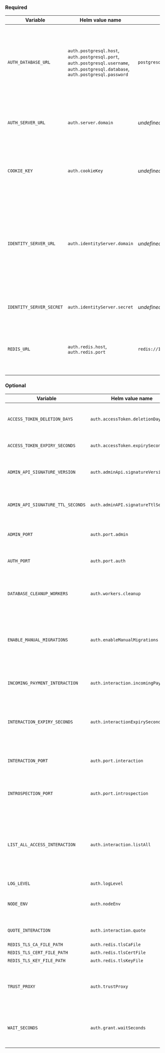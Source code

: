 
### Required

<div class="overflow-table wider-column">

| Variable | Helm value name | Default | Description |
| -------- | --------------- | ------- | ----------- |
| `AUTH_DATABASE_URL` | `auth.postgresql.host`,<br />`auth.postgresql.port`,<br />`auth.postgresql.username`,<br />`auth.postgresql.database`,<br />`auth.postgresql.password` | `postgresql://postgres:password@localhost:5432/auth_development` | The URL of the Postgres database storing your Open Payments grant data. For Helm, these components are provided individually. |
| `AUTH_SERVER_URL` | `auth.server.domain` | _undefined_  | The public endpoint for your Rafiki instance’s public Open Payments routes. |
| `COOKIE_KEY` | `auth.cookieKey` | _undefined_  | The <LinkOut href="https://koajs.com/#app-keys-">koa KeyGrip key</LinkOut> that is used to sign cookies for an interaction session. |
| `IDENTITY_SERVER_URL` | `auth.identityServer.domain` | _undefined_ | The URL of your IdP's server, used by the authorization server to inform an Open Payments client of where to redirect the end-user to start interactions. |
| `IDENTITY_SERVER_SECRET` | `auth.identityServer.secret` | _undefined_ | The API key for fetching your identity (IdP) server endpoint. |
| `REDIS_URL` | `auth.redis.host`,<br />`auth.redis.port` | `redis://127.0.0.1:6379` | The connection URL for Redis. For Helm, these components are provided individually. |

</div>

### Optional

<div class="overflow-table wider-column">

| Variable | Helm value name | Default | Description |
| -------- | --------------- | ------- | ----------- |
| `ACCESS_TOKEN_DELETION_DAYS` | `auth.accessToken.deletionDays` | `30` | The days until expired and/or revoked access tokens are deleted. |
| `ACCESS_TOKEN_EXPIRY_SECONDS` | `auth.accessToken.expirySeconds` | `600` (10 minutes) | The expiry time, in seconds, for access tokens. |
| `ADMIN_API_SIGNATURE_VERSION` | `auth.adminApi.signatureVersion` | `1` | The version of the request signing algorithm used to generate signatures. |
| `ADMIN_API_SIGNATURE_TTL_SECONDS` | `auth.adminAPI.signatureTtlSeconds` | `30` | The TTL, in seconds, for which a request’s signature will be valid. |
| `ADMIN_PORT` | `auth.port.admin` | `3003` | The port of your Rafiki Auth Admin API server. |
| `AUTH_PORT` | `auth.port.auth` | `3006` | The port of your Open Payments authorization server. |
| `DATABASE_CLEANUP_WORKERS` | `auth.workers.cleanup` | `1` | The number of workers processing expired or revoked access tokens. |
| `ENABLE_MANUAL_MIGRATIONS` | `auth.enableManualMigrations` | `false` | When `true`, you must run the auth Postgres database manually with the command `npm run knex – migrate:latest –envproduction` |
| `INCOMING_PAYMENT_INTERACTION` | `auth.interaction.incomingPayment` | `false` | When `true`, incoming Open Payments grant requests are interactive |
| `INTERACTION_EXPIRY_SECONDS` | `auth.interactionExpirySeconds` | `600` (10 minutes) | The time, in seconds, for which a user can interact with a grant request before the request expires. |
| `INTERACTION_PORT` | `auth.port.interaction` | `3009` | The port number of your Open Payments interaction-related APIs. |
| `INTROSPECTION_PORT` | `auth.port.introspection` | `3007` | The port of your Open Payments access token introspection server. |
| `LIST_ALL_ACCESS_INTERACTION` | `auth.interaction.listAll` | `true` | When `true`, grant requests that include a `list-all` action will require interaction. In these requests, the client asks to list resources that it did not create. |
| `LOG_LEVEL` | `auth.logLevel` | `info` | <LinkOut href="https://getpino.io/#/docs/api?id=levels">Pino log level</LinkOut> |
| `NODE_ENV` | `auth.nodeEnv` | `development` | The type of node environment: `development`, `test`, or `production`. |
| `QUOTE_INTERACTION` | `auth.interaction.quote` | `false` | When `true`, quote grants are interactive. |
| `REDIS_TLS_CA_FILE_PATH` | `auth.redis.tlsCaFile` | `''` | <LinkOut href="https://redis.io/docs/latest/operate/oss_and_stack/management/security/encryption/">Redis TLS config</LinkOut> |
| `REDIS_TLS_CERT_FILE_PATH` | `auth.redis.tlsCertFile` | `''` | <LinkOut href="https://redis.io/docs/latest/operate/oss_and_stack/management/security/encryption/">Redis TLS config</LinkOut> |
| `REDIS_TLS_KEY_FILE_PATH` | `auth.redis.tlsKeyFile` | `''` | <LinkOut href="https://redis.io/docs/latest/operate/oss_and_stack/management/security/encryption/">Redis TLS config</LinkOut> |
| `TRUST_PROXY` | `auth.trustProxy` | `false` | When `true`, the `X-Forwarded-Proto` header is used to determine if connections are secure. |
| `WAIT_SECONDS` | `auth.grant.waitSeconds` | `5` | The wait time, in seconds, included in a grant request response (`grant.continue`). |

</div>
